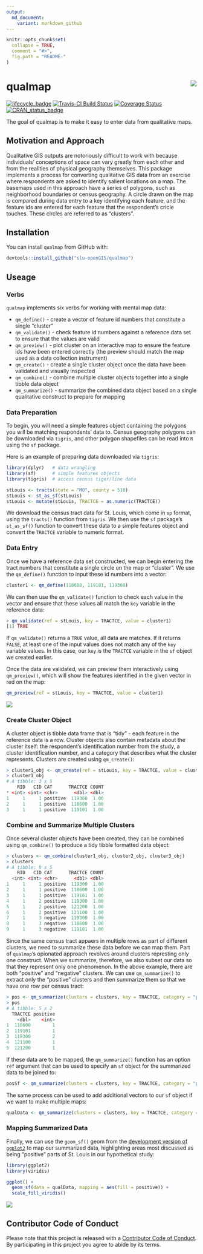 ```yaml
---
output:
  md_document:
    variant: markdown_github
---
```


<!-- README.md is generated from README.Rmd. Please edit that file -->

```r
knitr::opts_chunk$set(
  collapse = TRUE,
  comment = "#>",
  fig.path = "README-"
)
```

# qualmap <img src="https://slu-dss.github.io/img/gisLogoSm.png" align="right" />

[![lifecycle_badge](https://img.shields.io/badge/lifecycle-experimental-orange.svg)](https://github.com/slu-openGIS/qualmap)
[![Travis-CI Build Status](https://travis-ci.org/slu-openGIS/qualmap.svg?branch=master)](https://travis-ci.org/slu-openGIS/qualmap)
[![Coverage Status](https://img.shields.io/codecov/c/github/slu-openGIS/qualmap/master.svg)](https://codecov.io/github/slu-openGIS/qualmap?branch=master)
[![CRAN_status_badge](http://www.r-pkg.org/badges/version/gateway)](https://cran.r-project.org/package=gateway)

The goal of qualmap is to make it easy to enter data from qualitative maps.

## Motivation and Approach

Qualitative GIS outputs are notoriously difficult to work with because individuals' conceptions of space can vary greatly from each other and from the realities of physical geography themselves. This package implements a process for converting qualitative GIS data from an exercise where respondents are asked to identify salient locations on a map. The basemaps used in this approach have a series of polygons, such as neighborhood boundaries or census geography. A circle drawn on the map is compared during data entry to a key identifying each feature, and the feature ids are entered for each feature that the respondent's cricle touches. These circles are referred to as "clusters".

## Installation

You can install `qualmap` from GitHub with:

```r
devtools::install_github("slu-openGIS/qualmap")
```

## Useage
### Verbs
`qualmap` implements six verbs for working with mental map data:

* `qm_define()` - create a vector of feature id numbers that constitute a single "cluster"
* `qm_validate()` - check feature id numbers against a reference data set to ensure that the values are valid
* `qm_preview()` - plot cluster on an interactive map to ensure the feature ids have been entered correctly (the preview should match the map used as a data collection instrument)
* `qm_create()` - create a single cluster object once the data have been validated and visually inspected
* `qm_combine()` - combine multiple cluster objects together into a single tibble data object
* `qm_summarize()` - summarize the combined data object based on a single qualitative construct to prepare for mapping

### Data Preparation
To begin, you will need a simple features object containing the polygons you will be matching respondents' data to. Census geography polygons can be downloaded via `tigris`, and other polygon shapefiles can be read into `R` using the `sf` package. 

Here is an example of preparing data downloaded via `tigris`:

```r
library(dplyr)   # data wrangling
library(sf)      # simple features objects
library(tigris)  # access census tiger/line data

stLouis <- tracts(state = "MO", county = 510)
stLouis <- st_as_sf(stLouis)
stLouis <- mutate(stLouis, TRACTCE = as.numeric(TRACTCE))
```

We download the census tract data for St. Louis, which come in `sp` format, using the `tracts()` function from `tigris`. We then use the `sf` package's `st_as_sf()` function to convert these data to a simple features object and convert the `TRACTCE` variable to numeric format.

### Data Entry
Once we have a reference data set constructed, we can begin entering the tract numbers that constitute a single circle on the map or "cluster". We use the `qm_define()` function to input these id numbers into a vector:

```r
cluster1 <- qm_define(118600, 119101, 119300)
```

We can then use the `qm_validate()` function to check each value in the vector and ensure that these values all match the `key` variable in the reference data:

```r
> qm_validate(ref = stLouis, key = TRACTCE, value = cluster1)
[1] TRUE
```

If `qm_validate()` returns a `TRUE` value, all data are matches. If it returns `FALSE`, at least one of the input values does not match any of the `key` variable values. In this case, our `key` is the `TRACTCE` variable in the `sf` object we created earlier.

Once the data are validated, we can preview them interactively using `qm_preview()`, which will show the features identified in the given vector in red on the map:

```r
qm_preview(ref = stLouis, key = TRACTCE, value = cluster1)
```

![](/man/figures/previewMap.png)

### Create Cluster Object
A cluster object is tibble data frame that is "tidy" - each feature in the reference data is a row. Cluster objects also contain metadata about the cluster itself: the respondent's identification number from the study, a cluster identification number, and a category that describes what the cluster represents. Clusters are created using `qm_create()`:

```r
> cluster1_obj <- qm_create(ref = stLouis, key = TRACTCE, value = cluster1, rid = 1, cid = 1, category = "positive")
> cluster1_obj
# A tibble: 3 x 5
    RID   CID CAT      TRACTCE COUNT
* <int> <int> <chr>      <dbl> <dbl>
1     1     1 positive  119300  1.00
2     1     1 positive  118600  1.00
3     1     1 positive  119101  1.00
```

### Combine and Summarize Multiple Clusters
Once several cluster objects have been created, they can be combined using `qm_combine()` to produce a tidy tibble formatted data object: 

```r
> clusters <- qm_combine(cluster1_obj, cluster2_obj, cluster3_obj)
> clusters
# A tibble: 9 x 5
    RID   CID CAT      TRACTCE COUNT
  <int> <int> <chr>      <dbl> <dbl>
1     1     1 positive  119300  1.00
2     1     1 positive  118600  1.00
3     1     1 positive  119101  1.00
4     1     2 positive  119300  1.00
5     1     2 positive  121200  1.00
6     1     2 positive  121100  1.00
7     1     3 negative  119300  1.00
8     1     3 negative  118600  1.00
9     1     3 negative  119101  1.00
```

Since the same census tract appaers in multiple rows as part of different clusters, we need to summarize these data before we can map them. Part of `qualmap`'s opionated approach revolves around clusters represting only one construct. When we summarize, therefore, we also subset our data so that they represent only one phenomenon. In the above example, there are both "positive" and "negative" clusters. We can use `qm_summarize()` to extract only the "positive" clusters and then summarize them so that we have one row per census tract:

```r
> pos <- qm_summarize(clusters = clusters, key = TRACTCE, category = "positive")
> pos
# A tibble: 5 x 2
  TRACTCE positive
    <dbl>    <int>
1  118600        1
2  119101        1
3  119300        2
4  121100        1
5  121200        1
```

If these data are to be mapped, the `qm_summarize()` function has an option `ref` argument that can be used to specify an `sf` object for the summarized data to be joined to:

```r
posSf <- qm_summarize(clusters = clusters, key = TRACTCE, category = "positive", ref = stLouis)
```

The same process can be used to add additional vectors to our `sf` object if we want to make multiple maps:

```r
qualData <- qm_summarize(clusters = clusters, key = TRACTCE, category = "negative", ref = posSf)
```

### Mapping Summarized Data
Finally, we can use the `geom_sf()` geom from the [development version of `ggplot2`](https://github.com/tidyverse/ggplot2) to map our summarized data, highlighting areas most discussed as being "positive" parts of St. Louis in our hypothetical study:

```r
library(ggplot2)
library(viridis)

ggplot() + 
  geom_sf(data = qualData, mapping = aes(fill = positive)) + 
  scale_fill_viridis()
```

![](/man/figures/exampleMap.png)

## Contributor Code of Conduct
Please note that this project is released with a [Contributor Code of Conduct](CONDUCT.md). By participating in this project you agree to abide by its terms.

